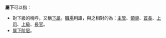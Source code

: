 '''屬下'''可以指：

*對下級的稱呼，又稱[[下屬|下屬]]。[[職場|職場]]用語，與之相對的為：[[主管|主管]]、[[領導|領導]]、[[首長|首長]]、[[上司|上司]]、[[上級|上級]]、[[長官|長官]]。
*[[属下阶层|属下阶层]]。

{{disambig|cat=二字稱謂消歧義}}